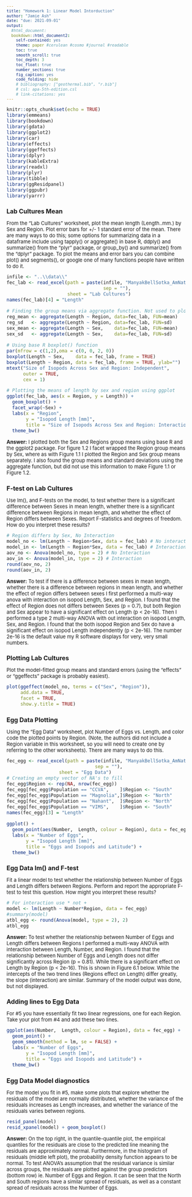 ```yaml
---
title: "Homework 1: Linear Model Intorduction"
author: "Jamie Ash"
date: "due: 2021-09-01"
output: 
  #html_document: 
  bookdown::html_document2:  
    self-contained: yes
    theme: paper #cerulean #cosmo #journal #readable
    toc: true
    smooth_scroll: true
    toc_depth: 3
    toc_float: true
    number_sections: true
    fig_caption: yes
    code_folding: hide
    # bibliography: ["geothermal.bib", "r.bib"]
    # csl: apa-5th-edition.csl
    # link-citations: yes
---  
```


<style type="text/css">  
/* Note: CSS uses C-style commenting. */
h1.title{font-size:22px; text-align:center;}
h4.author{font-size:16px; text-align:center;}
h4.date{font-size:16px; text-align:center;}
body{ /* Normal  */ font-size: 13px}
td {  /* Table   */ font-size: 12px}
h1 { /* Header 1 */ font-size: 16px}
h2 { /* Header 2 */ font-size: 14px}
h3 { /* Header 3 */ font-size: 12px}
.math{ font-size: 10pt;}
.hi{ /* hanging indents */ 
    padding-left:22px; 
    text-indent:-22px;
}
blockquote {  
    padding: 10px 20px;
    margin: 0 0 20px;
    font-size: 12px;
    border-left: 5px solid #eee;
}
code.r{ /* code */ 
       font-size: 12px;
}
pre{/*preformatted text*/ 
    font-size: 12px;
}
p.caption {/* figure captions */ 
    font-size: 1.0em;
    font-style: italic; 
} 
</style>

```r
knitr::opts_chunk$set(echo = TRUE)
library(emmeans)
library(bookdown)
library(gdata)
library(ggplot2)
library(car)
library(effects)
library(ggeffects)
library(dplyr)
library(kableExtra)
library(readxl)
library(plyr)
library(tibble)
library(ggResidpanel)
library(ggpubr)
library(yarrr)
```

# Lab Cultures Mean
From the “Lab Cultures” worksheet, plot the mean length (Length..mm.) by Sex and Region. Plot error bars for +/- 1 standard error of the mean. There are many ways to do this; some options for summarizing data in a dataframe include using tapply() or aggregate() in base R, ddply() and summarize() from the “plyr” package, or group_by() and summarize() from the “dplyr” package. To plot the means and error bars you can combine plot() and segments(), or google one of many functions people have written to do it.
```r
infile <- "..\\data\\"
fec_lab <- read_excel(path = paste(infile, "ManyakBellSotka_AmNat_AllData.xlsx",
                                   sep = ""),
                      sheet = "Lab Cultures")
names(fec_lab)[4] = "Length"

# Finding the group means via aggregate function. Not used to plot.
reg_mean <- aggregate(Length ~ Region, data=fec_lab, FUN=mean)
reg_sd   <- aggregate(Length ~ Region, data=fec_lab, FUN=sd)
sex_mean <- aggregate(Length ~ Sex,    data=fec_lab, FUN=mean)
sex_sd   <- aggregate(Length ~ Sex,    data=fec_lab, FUN=sd)

# Using base R boxplot() function
par(mfrow = c(1,2),oma = c(0, 0, 2, 0))
boxplot(Length ~ Sex,    data = fec_lab, frame = TRUE)
boxplot(Length ~ Region, data = fec_lab, frame = TRUE, ylab="")
mtext("Size of Isopods Across Sex and Region: Independent", 
      outer = TRUE, 
      cex = 1)
```

```r
# Plotting the means of length by sex and region using ggplot
ggplot(fec_lab, aes(x = Region, y = Length)) + 
  geom_boxplot() +
  facet_wrap(~Sex) + 
  labs(x = "Region", 
       y = "Isopod Length [mm]", 
       title = "Size of Isopods Across Sex and Region: Interaction") + 
  theme_bw()
``` 

**Answer:** I plotted both the Sex and Regions group means using base R and the ggplot2 package. For figure 1.2 I facet wrapped the Region group means by Sex, where as with Figure 1.1 I plotted the Region and Sex group means separately. I also found the group means and standard deviations using the aggregate function, but did not use this information to make Figure 1.1 or Figure 1.2. 

# F-test on Lab Cultures
Use lm(), and F-tests on the model, to test whether there is a significant difference between Sexes in mean length, whether there is a significant difference between Regions in mean length, and whether the effect of Region differs between Sexes. Report F-statistics and degrees of freedom. How do you interpret these results?

```r
# Region differs by Sex, No Interaction
model_no <- lm(Length ~ Region+Sex, data = fec_lab) # No interaction
model_in <- lm(Length ~ Region*Sex, data = fec_lab) # Interaction
aov_no <- Anova(model_no, type = 2) # No Interaction
aov_in <- Anova(model_in, type = 2) # Interaction
round(aov_no, 2)
round(aov_in, 2)
```
**Answer:** To test if there is a difference between sexes in mean length, whether there is a difference between regions in mean length, and whether the effect of region differs between sexes I first performed a multi-way anova with interaction on isopod Length, Sex, and Region. I found that the effect of Region does not differs between Sexes (p = 0.7), but both Region and Sex appear to have a significant effect on Length (p <  2e-16). Then I performed a type 2 multi-way ANOVA with out interaction on isopod Length, Sex, and Region. I found that the both isopod Region and Sex do have a significant effect on isopod Length independently (p < 2e-16). The number 2e-16 is the default value my R software displays for very, very small numbers. 

# Plotting Lab Cultures
Plot the model-fitted group means and standard errors (using the “effects” or “ggeffects” package is probably easiest).
```r
plot(ggeffect(model_no, terms = c("Sex", "Region")),
     add.data = TRUE, 
     facet = TRUE,
     show.y.title = TRUE)
```

# Egg Data Plotting 
Using the “Egg Data” worksheet, plot Number of Eggs vs. Length, and color code the plotted points by Region. (Note, the authors did not include a Region variable in this worksheet, so you will need to create one by referring to the other worksheets). There are many ways to do this.
```r
fec_egg <- read_excel(path = paste(infile, "ManyakBellSotka_AmNat_AllData.xlsx",
                                sep = ""),
                   sheet = "Egg Data")
# Creating an empty vector of NA's to fill
fec_egg$Region <- rep(NA, nrow(fec_egg))
fec_egg[fec_egg$Population == "CCVA",    ]$Region <- "South"
fec_egg[fec_egg$Population == "Magnolia",]$Region <- "North"
fec_egg[fec_egg$Population == "Nahant",  ]$Region <- "North"
fec_egg[fec_egg$Population == "VIMS",    ]$Region <- "South"
names(fec_egg)[3] = "Length"

ggplot() + 
  geom_point(aes(Number,  Length, colour = Region), data = fec_egg) +
  labs(x = "Number of Eggs", 
       y = "Isopod Length [mm]", 
       title = "Eggs and Isopods and Latitude") + 
  theme_bw()
```

# Egg Data lm() and F-test
Fit a linear model to test whether the relationship between Number of Eggs and Length differs between Regions. Perform and report the appropriate F-test to test this question. How might you interpret these results?
```r
# For interaction use * not +
model <- lm(Length ~ Number*Region, data = fec_egg)
#summary(model)
atbl_egg <- round(Anova(model, type = 2), 2)
atbl_egg
```

**Answer:** To test whether the relationship between Number of Eggs and Length differs between Regions I performed a multi-way ANOVA with interaction between Length, Number, and Region. I found that the relationship between Number of Eggs and Length does not differ significantly across Region (p = 0.81). While there is a significant effect on Length by Region (p < 2e-16). This is shown in Figure 6.1 below. While the intercepts of the two trend lines (Regions effect on Length) differ greatly, the slope (interaction) are similar. Summary of the model output was done, but not displayed.    

# Adding lines to Egg Data
For #5 you have essentially fit two linear regressions, one for each Region. Take your plot from #4 and add these two lines.
```r
ggplot(aes(Number,  Length, colour = Region), data = fec_egg) + 
  geom_point() +
  geom_smooth(method = lm, se = FALSE) + 
  labs(x = "Number of Eggs", 
       y = "Isopod Length [mm]", 
       title = "Eggs and Isopods and Latitude") + 
  theme_bw()
```

# Egg Data Model diagnostics
For the model you fit in #5, make some plots that explore whether the residuals of the model are normally distributed, whether the variance of the residuals increases as Length increases, and whether the variance of the residuals varies between regions.
```r
resid_panel(model)
resid_xpanel(model) + geom_boxplot()
```

**Answer:** On the top right, in the quantile-quantile plot, the empirical quantiles for 
the residuals are close to the predicted line meaning the residuals are approximately 
normal. Furthermore, in the histogram of residuals (middle left plot), the probability density function appears to be normal. To test ANOVA's assumption that the residual variance is similar across groups, the residuals are plotted against the group predictors (bottom row) ie. Number of Eggs and Region. It can be seen that the North and South regions have a similar spread of residuals, as well as a constant spread of residuals across the Number of Eggs. 





